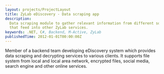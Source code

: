 ```yaml
---
layout: projects/ProjectLayout
title: ZyLab eDiscovery - Data scraping app
description:
  Data scraping module to gather relevant information from different sources
  that feed into other ZyLab services.
keywords: .NET, C#, Backend, M-Active, ZyLab
publishedTime: 2012-01-01T00:00:00Z
---
```


Member of a backend team developing eDiscovery system which provides data
scraping and decrypting services to various clients. It supports file system
from local and local area network, encrypted files, social media, search engine
and other online services.
